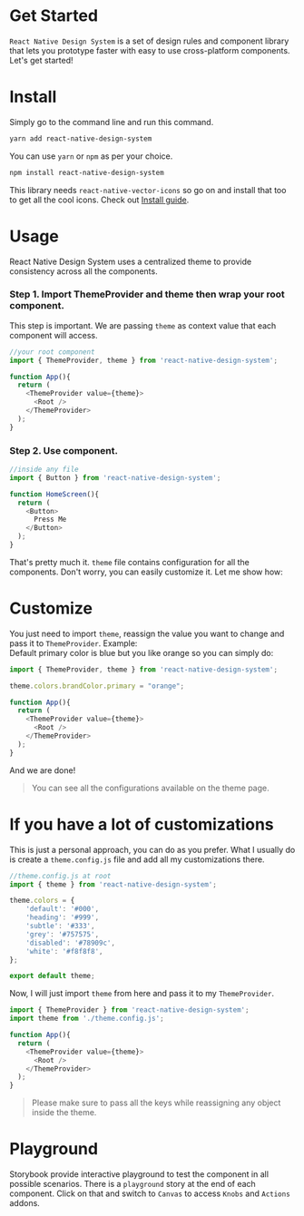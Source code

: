 
<Meta title="Guide|Get Started" />

# Get Started
`React Native Design System` is a set of design rules and component library that lets you prototype faster with easy to use cross-platform components. Let's get started!

# Install
Simply go to the command line and run this command.
```sh
yarn add react-native-design-system
```
You can use `yarn` or `npm` as per your choice.
```sh
npm install react-native-design-system
```
This library needs `react-native-vector-icons` so go on and install that too to get all the cool icons. Check out [Install guide](https://github.com/oblador/react-native-vector-icons#installation).

# Usage
React Native Design System uses a centralized theme to provide consistency across all the components.

### Step 1. Import ThemeProvider and theme then wrap your root component.
This step is important. We are passing `theme` as context value that each component will access.

```js
//your root component
import { ThemeProvider, theme } from 'react-native-design-system';

function App(){
  return (
    <ThemeProvider value={theme}>
      <Root />
    </ThemeProvider>
  );
}
```

### Step 2. Use component.

```js
//inside any file
import { Button } from 'react-native-design-system';

function HomeScreen(){
  return (
    <Button>
      Press Me
    </Button>
  );
}
```

That's pretty much it. `theme` file contains configuration for all the components. Don't worry, you can easily customize it. Let me show how:

# Customize
You just need to import `theme`, reassign the value you want to change and pass it to `ThemeProvider`. Example:  
Default primary color is blue but you like orange so you can simply do:

```js
import { ThemeProvider, theme } from 'react-native-design-system';

theme.colors.brandColor.primary = "orange";

function App(){
  return (
    <ThemeProvider value={theme}>
      <Root />
    </ThemeProvider>
  );
}
```

And we are done!
> You can see all the configurations available on the theme page.

# If you have a lot of customizations
This is just a personal approach, you can do as you prefer. What I usually do is create a `theme.config.js` file and add all my customizations there.

```js
//theme.config.js at root
import { theme } from 'react-native-design-system';

theme.colors = {
    'default': '#000',
    'heading': '#999',
    'subtle': '#333',
    'grey': '#757575',
    'disabled': '#78909c',
    'white': '#f8f8f8',
};

export default theme;
```

Now, I will just import `theme` from here and pass it to my `ThemeProvider`.

```js
import { ThemeProvider } from 'react-native-design-system';
import theme from './theme.config.js';

function App(){
  return (
    <ThemeProvider value={theme}>
      <Root />
    </ThemeProvider>
  );
}
```

> Please make sure to pass all the keys while reassigning any object inside the theme.

# Playground
Storybook provide interactive playground to test the component in all possible scenarios. There is a `playground` story at the end of each component. Click on that and switch to `Canvas` to access `Knobs` and `Actions` addons.